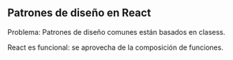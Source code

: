 ## Patrones de diseño en React

Problema: Patrones de diseño comunes están basados en clasess.

React es funcional: se aprovecha de la composición de funciones.
